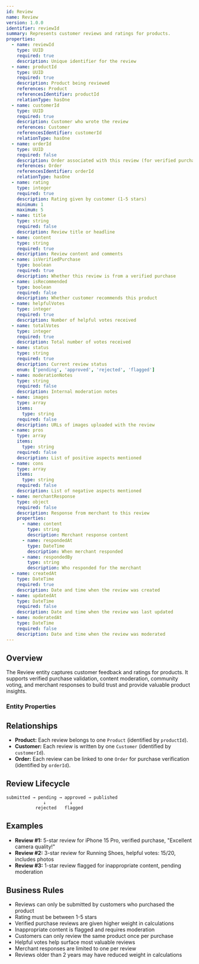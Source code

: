 ```yaml
---
id: Review
name: Review
version: 1.0.0
identifier: reviewId
summary: Represents customer reviews and ratings for products.
properties:
  - name: reviewId
    type: UUID
    required: true
    description: Unique identifier for the review
  - name: productId
    type: UUID
    required: true
    description: Product being reviewed
    references: Product
    referencesIdentifier: productId
    relationType: hasOne
  - name: customerId
    type: UUID
    required: true
    description: Customer who wrote the review
    references: Customer
    referencesIdentifier: customerId
    relationType: hasOne
  - name: orderId
    type: UUID
    required: false
    description: Order associated with this review (for verified purchases)
    references: Order
    referencesIdentifier: orderId
    relationType: hasOne
  - name: rating
    type: integer
    required: true
    description: Rating given by customer (1-5 stars)
    minimum: 1
    maximum: 5
  - name: title
    type: string
    required: false
    description: Review title or headline
  - name: content
    type: string
    required: true
    description: Review content and comments
  - name: isVerifiedPurchase
    type: boolean
    required: true
    description: Whether this review is from a verified purchase
  - name: isRecommended
    type: boolean
    required: false
    description: Whether customer recommends this product
  - name: helpfulVotes
    type: integer
    required: true
    description: Number of helpful votes received
  - name: totalVotes
    type: integer
    required: true
    description: Total number of votes received
  - name: status
    type: string
    required: true
    description: Current review status
    enum: ['pending', 'approved', 'rejected', 'flagged']
  - name: moderationNotes
    type: string
    required: false
    description: Internal moderation notes
  - name: images
    type: array
    items:
      type: string
    required: false
    description: URLs of images uploaded with the review
  - name: pros
    type: array
    items:
      type: string
    required: false
    description: List of positive aspects mentioned
  - name: cons
    type: array
    items:
      type: string
    required: false
    description: List of negative aspects mentioned
  - name: merchantResponse
    type: object
    required: false
    description: Response from merchant to this review
    properties:
      - name: content
        type: string
        description: Merchant response content
      - name: respondedAt
        type: DateTime
        description: When merchant responded
      - name: respondedBy
        type: string
        description: Who responded for the merchant
  - name: createdAt
    type: DateTime
    required: true
    description: Date and time when the review was created
  - name: updatedAt
    type: DateTime
    required: false
    description: Date and time when the review was last updated
  - name: moderatedAt
    type: DateTime
    required: false
    description: Date and time when the review was moderated
---
```


## Overview

The Review entity captures customer feedback and ratings for products. It supports verified purchase validation, content moderation, community voting, and merchant responses to build trust and provide valuable product insights.

### Entity Properties
<EntityPropertiesTable />

## Relationships

* **Product:** Each review belongs to one `Product` (identified by `productId`).
* **Customer:** Each review is written by one `Customer` (identified by `customerId`).
* **Order:** Each review can be linked to one `Order` for purchase verification (identified by `orderId`).

## Review Lifecycle

```
submitted → pending → approved → published
              ↓         ↓
           rejected   flagged
```

## Examples

* **Review #1:** 5-star review for iPhone 15 Pro, verified purchase, "Excellent camera quality!"
* **Review #2:** 3-star review for Running Shoes, helpful votes: 15/20, includes photos
* **Review #3:** 1-star review flagged for inappropriate content, pending moderation

## Business Rules

* Reviews can only be submitted by customers who purchased the product
* Rating must be between 1-5 stars
* Verified purchase reviews are given higher weight in calculations
* Inappropriate content is flagged and requires moderation
* Customers can only review the same product once per purchase
* Helpful votes help surface most valuable reviews
* Merchant responses are limited to one per review
* Reviews older than 2 years may have reduced weight in calculations